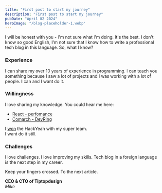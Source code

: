```yaml
---
title: "First post to start my journey"
description: "First post to start my journey"
pubDate: "April 02 2024"
heroImage: "/blog-placeholder-1.webp"
---
```


I will be honest with you - I'm not sure what I'm doing. It's the best. I don't know so good
English, I'm not sure that I know how to write a professional tech blog in this language.
So, what I know?

### Experience

I can share my over 10 years of experience in programming. I can teach you something because I saw
a lot of projects and I was working with a lot of people. I can and I want do it.

### Willingness

I love sharing my knowledge. You could hear me here:

- [React - perfomance](https://www.youtube.com/watch?v=03DvePOx9RM&t=2217s)
- [Comarch - DevRing](https://www.comarch.pl/szkolenia/nagrania-z-devring/)

I [won](https://hackyeah.pl/2020/12/10/the-winner-dodowork/) the HackYeah with my super team.\
I want do it still.

### Challenges

I love challenges. I love improving my skills. Tech blog in a foreign language is the next step in my career.

Keep your fingers crossed. To the next article.

**CEO & CTO of Tiptopdesign**\
_Mike_
